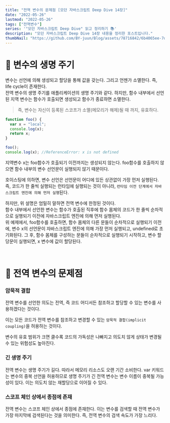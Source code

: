 ```yaml
---
title: "전역 변수의 문제점 [모던 자바스크립트 Deep Dive 14장]"
date: "2022-05-26"
lastmod: "2022-05-26"
tags: ["전역변수"]
series: '"모던 자바스크립트 Deep Dive" 읽고 정리하기 📚'
description: "모던 자바스크립트 Deep Dive 14장 내용을 정리한 포스트입니다."
thumbNail: "https://github.com/BY-juun/Blog/assets/78716842/6b4065ee-7d44-4580-899f-58dafcb8b5a7"
---
```


# 🌟 변수의 생명 주기

변수는 선언에 의해 생성되고 할당을 통해 값을 갖는다. 그리고 언젠가 소멸한다. 즉, life cycle이 존재한다.  
전역 변수의 생명 주기를 애플리케이션의 생명 주기와 같다. 하지만, 함수 내부에서 선언된 지역 변수는 함수가 호출되면 생성되고 함수가 종료하면 소멸한다.

> 즉, 변수는 자신이 등록된 스코프가 소멸(메모리가 해제)될 때 까지, 유효하다.

```js
function foo() {
  var x = "local";
  console.log(x);
  return x;
}

foo();
console.log(x); //ReferenceError: x is not defined
```

지역변수 x는 foo함수가 호출되기 이전까지는 생성되지 않는다. foo함수를 호출하지 않으면 함수 내부의 변수 선언문이 실행되지 않기 때문이다.

호이스팅에 의하면, 변수 선언은 선언문이 어디에 있든 상관없이 가장 먼저 실행된다. 즉, 코드가 한 줄씩 실행되는 런타임에 실행되는 것이 아니라, `런타임 이전 단계에서 자바스크립트 엔진에 의해 먼저 실행`된다.

하지만, 위 설명은 엄밀히 말하면 전역 변수에 한정된 것이다.  
함수 내부에서 선언한 변수는 함수가 호출된 직후에 함수 몸체의 코드가 한 줄씩 순차적으로 실행되기 이전에 자바스크립트 엔진에 의해 먼저 실행된다.  
위 예제에서, foo함수를 호출하면, 함수 몸체의 다른 문들이 순차적으로 실행되기 이전에, 변수 x의 선언문이 자바스크립트 엔진에 의해 가장 먼저 실행되고, undefined로 초기화된다. 그 후, 함수 몸체를 구성하는 문들이 순차적으로 실행되기 시작하고, 변수 할당문이 실행되면, x 변수에 값이 할당된다.

<br />

# 🌟 전역 변수의 문제점

### 암묵적 결합

전역 변수를 선언한 의도는 전역, 즉 코드 어디서든 참조하고 할당할 수 있는 변수를 사용하겠다는 것이다.

이는 모든 코드가 전역 변수를 참조하고 변경할 수 있는 `암묵적 결합(implicit coupling)`을 허용하는 것이다.

변수의 유효 범위가 크면 클수록 코드의 가독성은 나빠지고 의도치 않게 상태가 변경될 수 있는 위험성도 높아진다.

### 긴 생명 주기

전역 변수는 생명 주기가 길다. 따라서 메모리 리소스도 오랜 기간 소비한다. var 키워드는 변수의 중복 선언을 허용하므로 생명 주기가 긴 전역 변수는 변수 이름이 중복될 가능성이 있다. 이는 의도치 않는 재할당으로 이어질 수 있다.

### 스코프 체인 상에서 종점에 존재

전역 변수는 스코프 체인 상에서 종점에 존재한다. 이는 변수를 검색할 때 전역 변수가 가장 마지막에 검색된다는 것을 의미한다. 즉, 전역 변수의 검색 속도가 가장 느리다.
